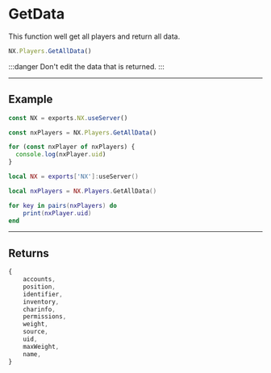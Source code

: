 
# GetData

This function well get all players and return all data.

```typescript
NX.Players.GetAllData()
```

:::danger
Don't edit the data that is returned.
:::

---

## Example

<Tabs>
<TabItem value="ts" label="TypeScript/JavaScript">

```typescript title="/rc/server/player/player.service.ts"
const NX = exports.NX.useServer()

const nxPlayers = NX.Players.GetAllData()

for (const nxPlayer of nxPlayers) {
  console.log(nxPlayer.uid)
}
```

</TabItem>
<TabItem value="lua" label="Lua">

```lua title="/rc/server/player/player.service.ts"
local NX = exports['NX']:useServer()

local nxPlayers = NX.Players.GetAllData()

for key in pairs(nxPlayers) do
    print(nxPlayer.uid)
end
```

</TabItem>
</Tabs>

---

## Returns

```js
{
    accounts,
    position,
    identifier,
    inventory,
    charinfo,
    permissions,
    weight,
    source,
    uid,
    maxWeight,
    name,
}
```
